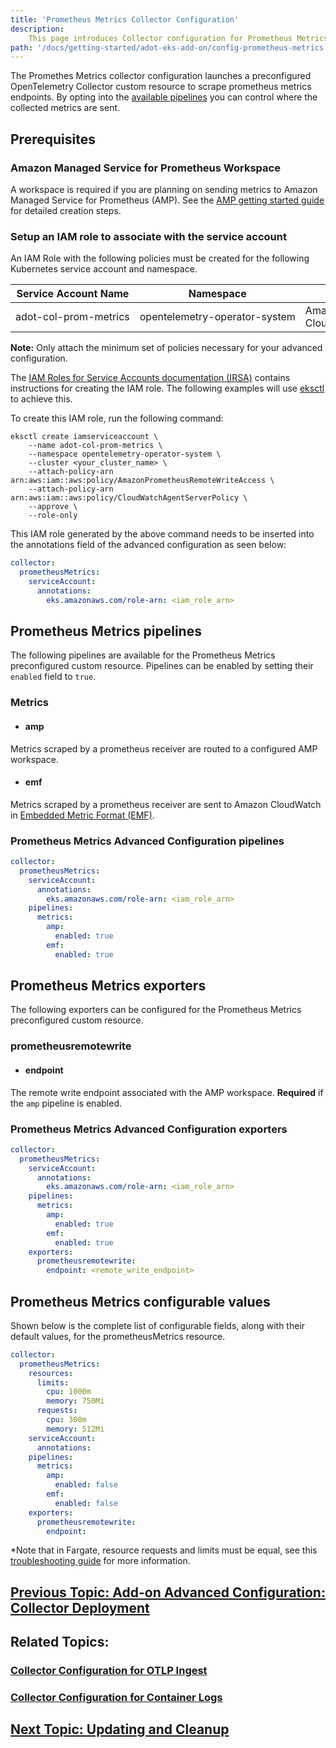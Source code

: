 ```yaml
---
title: 'Prometheus Metrics Collector Configuration'
description:
    This page introduces Collector configuration for Prometheus Metrics for the ADOT Collector.
path: '/docs/getting-started/adot-eks-add-on/config-prometheus-metrics'
---
```

The Promethes Metrics collector configuration launches a preconfigured OpenTelemetry Collector custom resource 
to scrape prometheus metrics endpoints. By opting into the 
[available pipelines](/docs/getting-started/adot-eks-add-on/config-prometheus-metrics/#prometheus-metrics-pipelines)
you can control where the collected metrics are sent. 

## Prerequisites

### Amazon Managed Service for Prometheus Workspace

A workspace is required if you are planning on sending metrics to Amazon Managed Service for Prometheus (AMP).
See the [AMP getting started guide](https://docs.aws.amazon.com/prometheus/latest/userguide/AMP-onboard-create-workspace.html) for detailed creation steps.

### Setup an IAM role to associate with the service account

An IAM Role with the following policies must be created for the following Kubernetes 
service account and namespace. 

| Service Account Name       | Namespace | IAM Policies |
| -------------------------- | --------- | ------------ |
| <nobr>adot-col-prom-metrics</nobr> | <nobr>opentelemetry-operator-system</nobr> | AmazonPrometheusRemoteWriteAccess CloudWatchAgentServerPolicy |
**Note:** Only attach the minimum set of policies necessary for your advanced configuration.

The [IAM Roles for Service Accounts documentation (IRSA)](https://docs.aws.amazon.com/eks/latest/userguide/iam-roles-for-service-accounts.htmlhttps://docs.aws.amazon.com/eks/latest/userguide/iam-roles-for-service-accounts.html) contains instructions for creating the IAM
role. The following examples will use [eksctl](https://eksctl.io/usage/iamserviceaccounts/https://eksctl.io/usage/iamserviceaccounts/) to achieve this. 

To create this IAM role, run the following command:

```console
eksctl create iamserviceaccount \
    --name adot-col-prom-metrics \
    --namespace opentelemetry-operator-system \
    --cluster <your_cluster_name> \
    --attach-policy-arn arn:aws:iam::aws:policy/AmazonPrometheusRemoteWriteAccess \
    --attach-policy-arn arn:aws:iam::aws:policy/CloudWatchAgentServerPolicy \
    --approve \
    --role-only
```

This IAM role generated by the above command needs to be inserted into the annotations 
field of the advanced configuration as seen below:
```yaml
collector:
  prometheusMetrics:
    serviceAccount:
      annotations:
        eks.amazonaws.com/role-arn: <iam_role_arn>
```

## Prometheus Metrics pipelines
The following pipelines are available for the Prometheus Metrics preconfigured custom resource.
Pipelines can be enabled by setting their `enabled` field to `true`. 

### Metrics

- #### amp
Metrics scraped by a prometheus receiver are routed to a configured AMP workspace. 

- #### emf
Metrics scraped by a prometheus receiver are sent to Amazon CloudWatch in [Embedded Metric Format (EMF)](https://docs.aws.amazon.com/AmazonCloudWatch/latest/monitoring/CloudWatch_Embedded_Metric_Format_Specification.html). 

### Prometheus Metrics Advanced Configuration pipelines
```yaml
collector:
  prometheusMetrics:
    serviceAccount:
      annotations:
        eks.amazonaws.com/role-arn: <iam_role_arn>
    pipelines:
      metrics:
        amp:
          enabled: true
        emf:
          enabled: true
```

## Prometheus Metrics exporters
The following exporters can be configured for the Prometheus Metrics preconfigured custom resource.

### prometheusremotewrite

- #### endpoint
The remote write endpoint associated with the AMP workspace. **Required** if the `amp` pipeline is enabled.

### Prometheus Metrics Advanced Configuration exporters
```yaml
collector:
  prometheusMetrics:
    serviceAccount:
      annotations:
        eks.amazonaws.com/role-arn: <iam_role_arn>
    pipelines:
      metrics:
        amp:
          enabled: true
        emf:
          enabled: true
    exporters:
      prometheusremotewrite:
        endpoint: <remote_write_endpoint>
```

## Prometheus Metrics configurable values

Shown below is the complete list of configurable fields, along with their
default values, for the prometheusMetrics resource.

```yaml
collector:
  prometheusMetrics:
    resources:
      limits:
        cpu: 1000m
        memory: 750Mi
      requests:
        cpu: 300m
        memory: 512Mi
    serviceAccount:
      annotations:
    pipelines:
      metrics:
        amp:
          enabled: false
        emf:
          enabled: false
    exporters:
      prometheusremotewrite:
        endpoint:
```
*Note that in Fargate, resource requests and limits must be equal, see 
this [troubleshooting guide](https://docs.aws.amazon.com/eks/latest/userguide/troubleshooting-adot.html) for more information.

## [Previous Topic: Add-on Advanced Configuration: Collector Deployment](/docs/getting-started/adot-eks-add-on/add-on-configuration-collector-deployment)

## Related Topics:

### [Collector Configuration for OTLP Ingest](/docs/getting-started/adot-eks-add-on/config-otlp-ingest)

### [Collector Configuration for Container Logs](/docs/getting-started/adot-eks-add-on/config-container-logs)

## [Next Topic: Updating and Cleanup](/docs/getting-started/adot-eks-add-on/update-and-cleanup)
